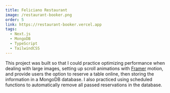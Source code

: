 ```yaml
---
title: Feliciano Restaurant
image: /restaurant-booker.png
order: 5
link: https://restaurant-booker.vercel.app
tags:
  - Next.js
  - MongoDB
  - TypeScript
  - TailwindCSS
---
```


This project was built so that I could practice optimizing performance when dealing with large images, setting up scroll animations with [Framer](https://www.framer.com/motion) motion, and provide users the option to reserve a table online, then storing the information in a MongoDB database. I also practiced using scheduled functions to automatically remove all passed reservations in the database.
